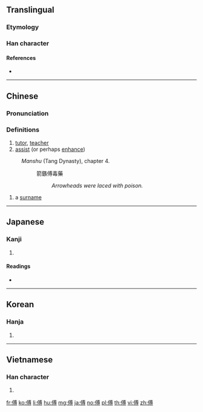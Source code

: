 ==Translingual==

===Etymology===
{{Han compound|人|尃|c1=s|c2=p|t1=man|ls=psc}}

===Han character===
{{Han char|rn=9|rad=人|as=10|sn=12|four=23242|canj=OIBI|ids=⿰亻尃}}

====References====
* {{Han ref|kx=0112.190|dkj=00939|dj=0240.050|hdz=10201.050|uh=5085|ud=20613|bh=B3C5|bd=46021}}

----

==Chinese==
{{zh-forms}}

===Pronunciation===
{{zh-pron
|m=fù
|c=fu6
|mn=pò͘/hū/hù
|mn_note=pò͘ - vernacular, hū, hù - literary; Hokkien dialect: poh
|mc=y
|oc=y
|ma=
|cat=n,v,pn
}}

===Definitions===
# [[tutor]], [[teacher]]
# [[assist]] (or perhaps [[enhance]])
:''Manshu'' (Tang Dynasty), chapter 4.
::箭鏃傅毒藥
:::''Arrowheads were laced with poison.''
# a [[surname]]

----

==Japanese==

===Kanji===
{{ja-kanji|grade=|rs=人10}}

# {{defn|lang=ja|sort=人10}}

====Readings====
* {{ja-readings|on=[[ふ]] (fu)|kun=[[もり]] (mori), [[つく]] (tsuku), [[かしずく]] (kashizuku)}}

----

==Korean==

===Hanja===
{{ko-hanja|hangeul=부|rv=bu|mr=pu}}

# {{defn|lang=ko|sort=人10}}

----

==Vietnamese==

===Han character===
{{vi-hantu|[[phó]]|rs=人10}}

# {{defn|lang=vi|sort=人10}}

[[fr:傅]]
[[ko:傅]]
[[li:傅]]
[[hu:傅]]
[[mg:傅]]
[[ja:傅]]
[[no:傅]]
[[pl:傅]]
[[th:傅]]
[[vi:傅]]
[[zh:傅]]